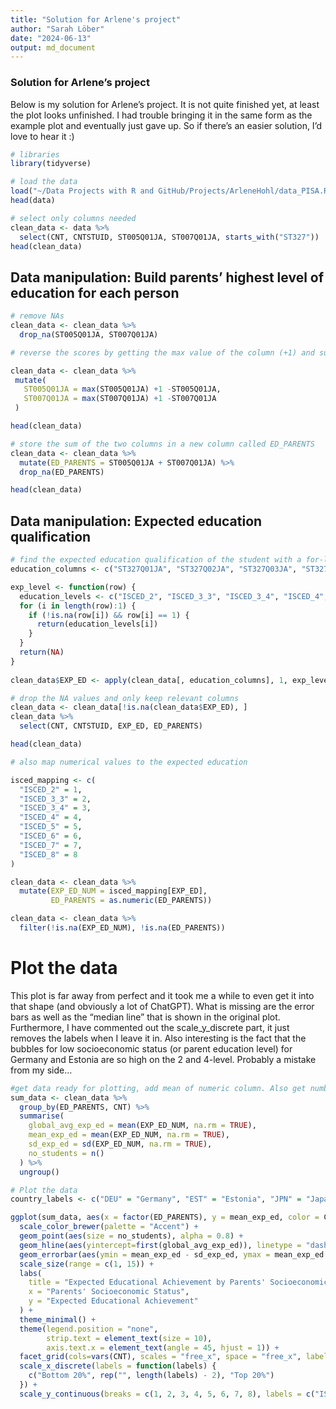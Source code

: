 ```yaml
---
title: "Solution for Arlene's project"
author: "Sarah Löber"
date: "2024-06-13"
output: md_document
---
```


### Solution for Arlene's project

Below is my solution for Arlene's project. It is not quite finished yet, at least the plot looks unfinished. I had trouble bringing it in the same form as the example plot and eventually just gave up. So if there's an easier solution, I'd love to hear it :)

```r
# libraries
library(tidyverse)

# load the data
load("~/Data Projects with R and GitHub/Projects/ArleneHohl/data_PISA.Rdata")
head(data)

# select only columns needed
clean_data <- data %>%
  select(CNT, CNTSTUID, ST005Q01JA, ST007Q01JA, starts_with("ST327")) 
head(clean_data)
```

## Data manipulation: Build parents' highest level of education for each person

```r
# remove NAs 
clean_data <- clean_data %>%
  drop_na(ST005Q01JA, ST007Q01JA)

# reverse the scores by getting the max value of the column (+1) and subtracting the actual value

clean_data <- clean_data %>%
 mutate(
   ST005Q01JA = max(ST005Q01JA) +1 -ST005Q01JA,
   ST007Q01JA = max(ST007Q01JA) +1 -ST007Q01JA
 )

head(clean_data)
```
```r
# store the sum of the two columns in a new column called ED_PARENTS
clean_data <- clean_data %>%
  mutate(ED_PARENTS = ST005Q01JA + ST007Q01JA) %>%
  drop_na(ED_PARENTS)

head(clean_data)
```

## Data manipulation: Expected education qualification

```r
# find the expected education qualification of the student with a for-loop
education_columns <- c("ST327Q01JA", "ST327Q02JA", "ST327Q03JA", "ST327Q04JA", "ST327Q05JA", "ST327Q06JA", "ST327Q07JA", "ST327Q08JA")

exp_level <- function(row) {
  education_levels <- c("ISCED_2", "ISCED_3_3", "ISCED_3_4", "ISCED_4", "ISCED_5", "ISCED_6", "ISCED_7", "ISCED_8")
  for (i in length(row):1) {
    if (!is.na(row[i]) && row[i] == 1) {
      return(education_levels[i])
    }
  }
  return(NA) 
}
    
clean_data$EXP_ED <- apply(clean_data[, education_columns], 1, exp_level)

# drop the NA values and only keep relevant columns
clean_data <- clean_data[!is.na(clean_data$EXP_ED), ]
clean_data %>%
  select(CNT, CNTSTUID, EXP_ED, ED_PARENTS) 

head(clean_data)

# also map numerical values to the expected education

isced_mapping <- c(
  "ISCED_2" = 1,
  "ISCED_3_3" = 2,
  "ISCED_3_4" = 3,
  "ISCED_4" = 4,
  "ISCED_5" = 5,
  "ISCED_6" = 6,
  "ISCED_7" = 7,
  "ISCED_8" = 8
)

clean_data <- clean_data %>%
  mutate(EXP_ED_NUM = isced_mapping[EXP_ED],
         ED_PARENTS = as.numeric(ED_PARENTS))

clean_data <- clean_data %>%
  filter(!is.na(EXP_ED_NUM), !is.na(ED_PARENTS))
```

# Plot the data

This plot is far away from perfect and it took me a while to even get it into that shape (and obviously a lot of ChatGPT). What is missing are the error bars as well as the "median
line" that is shown in the original plot. Furthermore, I have commented out the scale_y_discrete part, it just removes the labels when I leave it in. 
Also interesting is the fact that the bubbles for low socioeconomic status (or parent education level) for Germany and Estonia are so high on the 2 and 4-level. Probably a mistake from my side... 

```r

#get data ready for plotting, add mean of numeric column. Also get number of students for the bubble plot later
sum_data <- clean_data %>%
  group_by(ED_PARENTS, CNT) %>%
  summarise(
    global_avg_exp_ed = mean(EXP_ED_NUM, na.rm = TRUE),
    mean_exp_ed = mean(EXP_ED_NUM, na.rm = TRUE),
    sd_exp_ed = sd(EXP_ED_NUM, na.rm = TRUE),
    no_students = n()
  ) %>%
  ungroup()
```

```r
# Plot the data
country_labels <- c("DEU" = "Germany", "EST" = "Estonia", "JPN" = "Japan")

ggplot(sum_data, aes(x = factor(ED_PARENTS), y = mean_exp_ed, color = CNT)) +
  scale_color_brewer(palette = "Accent") +
  geom_point(aes(size = no_students), alpha = 0.8) + 
  geom_hline(aes(yintercept=first(global_avg_exp_ed)), linetype = "dashed", color = "grey") +
  geom_errorbar(aes(ymin = mean_exp_ed - sd_exp_ed, ymax = mean_exp_ed + sd_exp_ed), width = 0.2) +
  scale_size(range = c(1, 15)) +
  labs(
    title = "Expected Educational Achievement by Parents' Socioeconomic Status",
    x = "Parents' Socioeconomic Status",
    y = "Expected Educational Achievement"
  ) +
  theme_minimal() +
  theme(legend.position = "none",
        strip.text = element_text(size = 10),
        axis.text.x = element_text(angle = 45, hjust = 1)) +
  facet_grid(cols=vars(CNT), scales = "free_x", space = "free_x", labeller = labeller(CNT = country_labels)) +
  scale_x_discrete(labels = function(labels) {
    c("Bottom 20%", rep("", length(labels) - 2), "Top 20%")
  }) +
  scale_y_continuous(breaks = c(1, 2, 3, 4, 5, 6, 7, 8), labels = c("ISCED2", "ISCED3.3", "ISCED3.4", "ISCED4", "ISCED5", "ISCED6", "ISCED7", "ISCED8"))

```
